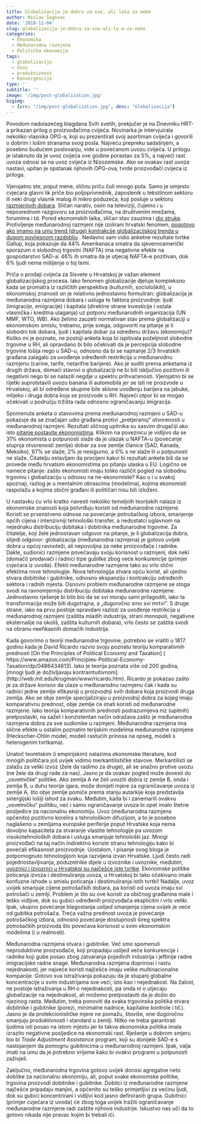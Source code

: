 ```yaml
---
title: Globalizacija je dobra za sve, ali loša za neke
author: Mislav Šagovac
date: '2019-11-04'
slug: globalizacija-je-dobra-za-sve-ali-lo-a-za-neke
categories:
  - Ekonomika
  - Međunarodna razmjena
  - Politička ekonomija
tags:
  - globalizacija
  - Uvoz
  - produktivnost
  - Konvergencija
type: ''
subtitle: ''
image: '/img/post-globalization.jpg'
bigimg: 
  - {src: "/img/post-globalization.jpg", desc: "Globalizacija"}
---
```

Povodom nadolazećeg blagdana Svih svetih, prekjučer je na Dnevniku HRT-a prikazan prilog o proizvođačima cvijeća. Novinarka je intervjuirala nekoliko vlasnika OPG-a, koji su prezentirali svoj asortiman cvijeća i govorili o dobrim i lošim stranama svog posla. Najveću prepreku sadašnjem, a posebno budućem poslovanju, vide u povećanom uvozu cvijeća. U prilogu je istaknuto da je uvoz cvijeća ove godine porastao za 5%, a najveći rast uvoza odnosi se na uvoz cvijeća iz Nizozemske. Ako se ovakav rast uvoza nastavi, upitan je opstanak njihovih OPG-ova, tvrde proizvođači cvijeća iz priloga. 

Vjerojatno ste, poput mene, sličnu priču čuli mnogo puta. Samo je umjesto cvjećara glavni lik priče bio poljoprivrednik, zaposlenik u tekstilnom sektoru ili neki drugi vlasnik malog ili mikro poduzeća, koji posluje u sektoru [razmjenjivih dobara](http://croecon.contentio.biz/post/za-to-su-cijene-prehrambenih-proizvoda-u-njema-koj-iste-kao-i-cijene-istih-proizvoda-u-hrvatskoj/). Sličan narativ, osim na televiziji, čujemo i u neposrednom razgovoru sa proizvođačima, na društvenim mrežama, forumima i td. Pored ekonomskih laika, sličan stav zauzima  i [dio struke]( http://hr.n1info.com/Video/Info/a447843/Kovac-o-Suici-Ne-mozete-biti-uciteljica-brati-lavandu-i-imati-milijune-i-vile.html).  Protivljenje međunarodnoj razmjeni nije izolirani hrvatski fenomen, [pogotovo ako imamo na umu trend (druge) kontrakcije globalizacijskog trenda u dugom povijesnom razdoblju]( https://www.brookings.edu/research/is-globalizations-second-wave-about-to-break/) . Nedavno sam vidio anketne rezultate  tvrtke Gallup, koja pokazuje da 44% Amerikanaca smatra da sjevernoamerički sporazum o slobodnoj trgovini (NAFTA) ima negativne efekte na gospodarstvo SAD-a: 46% ih smatra da je utjecaj NAFTA-e pozitivan, dok 6% ljudi nema mišljenje o toj temi. 

Priča o prodaji cvijeća za Sisvete u Hrvatskoj je važan element globalizacijskog procesa. Iako fenomen globalizacije djeluje kompleksno kada se promatra iz različitih perspektiva (kulturnih, socioloških), u ekonomskoj znanosti on je relativno jednostavno formuliran: globalizacija je međunarodna razmjena dobara i usluga te faktora proizvodnje: ljudi (imigracije, emigracije) i kapitala (direktne strane investicije i ostala vlasnička i kreditna ulaganja) uz potporu međunarodnih organizacija (UN MMF, WTO, WB). Ako želimo zauzeti normativan stav prema globalizaciji u ekonomskom smislu, trebamo, prije svega, odgovoriti na pitanje je li slobodni tok dobara, ljudi i kapitala dobar za određenu državu (ekonomiju)? Koliko mi je poznato, ne postoji anketa koja bi ispitivala poželjnost slobodne trgovine u RH, ali opravdano bi bilo očekivati da je percepcija slobodne trgovine lošija nego u SAD-u, odnosno da bi se najmanje 2/3 hrvatskih građana zalagalo za uvođenje određenih restrikcija u međunarodnu razmjenu (carine, tarife, netarifne barijere).  Ako je suditi prema anketama iz drugih država, domaći stavovi o globalizaciji ne bi bili isključivo pozitivni ili negativni nego bi se nalazili negdje u spektru prihvaćenosti. Vjerojatno bi se rijetki suprotstavili uvozu banana ili automobila jer se isti ne proizvode u Hrvatskoj, ali bi određene skupine bile sklone uvođenju barijera na jabuke, mlijeko i druga dobra koja se proizvode u RH. Najveći otpor bi se mogao očekivati u području tržišta rada odnosno ograničavanju imigracija. 

Spomenuta anketa o stavovima prema međunarodnoj razmjeni u SAD-u pokazuje da se značajan udio građana protivi „pretjeranoj“ otvorenosti u međunarodnoj razmjeni. Rezultati sličnog upitnika su sasvim drugačiji ako isto [pitanje postavite ekonomistima](http://www.igmchicago.org/surveys/free-trade). Klikom na poveznicu je vidljivo da se 31% ekonomista u potpunosti slaže da je ulazak u NAFTA-u (povećanje stupnja otvorenosti zemlje) dobar za sve zemlje članice (SAD, Kanada, Meksiko), 67% se slaže, 2% je nesigurno, a 0% s ne slaže ili u potpunosti ne slaže. Čitatelju ostavljam da procijeni kakvi bi rezultati ankete bili da se provede među hrvatsim ekonomistima po pitanju ulaska u EU. Logično se nameće pitanje: zašto ekonomisti imaju toliko  različit pogled na slobodnu trgovinu i globalizaciju u odnosu na ne-ekonomiste? Kao u i u svakoj spoznaji, razlog je u mentalnim obrascima (modelima), kojima ekonomisti raspolažu a kojima obični građani ili političari nisu bili izloženi.

U nastavku ću vrlo kratko navesti nekoliko temeljnih teorijskih nalaza iz ekonomske znanosti koja potvrđuju koristi od međunarodne razmjene. Koristi  se prvenstveno odnose na povećanje potrošačkog izbora, smanjenje općih cijena i intenzivniji tehnološki transfer, a nedostatci uglavnom na nejednaku distribuciju dobitaka i dobitnika međunarodne trgovine.  Za čitatelje, koji žele jednostavan odgovor na pitanje, je li globalizacija dobra, slijedi odgovor: globalizacija (međunarodna razmjena) je gotovo uvijek dobra u općoj ravnoteži, ali nepovoljna za neke proizvođače i radnike. Dakle, sudionici razmjene povećavaju svoju korisnost u razmjeni, dok neki (domaći) prodavači i radnici trpe gubitke zbog veće konkurencije (primjer cvjećara iz uvoda). Efekti međunarodne razmjene tako su vrlo slični efektima nove tehnologije. Nova tehnologija stvara opću korist, ali ujedno stvara dobitnike i gubitnike, odnosno ekspanziju i kontrakciju određenih sektora i radnih mjesta. Osnovni problem međunarodne razmjene se stoga svodi na ravnomjerniju distribuciju dobitaka međunarodne razmjene. Jednostavno rješenje bi bilo bio da se svi moraju sami prilagoditi, iako ta transformacija može biti dugotrajna, a „dugoročno smo svi mrtvi“. S druge strane, iako na prvu postoje opravdani razlozi za uvođenje restrikcija u međunarodnoj razmjeni (zaštita mladih industrija, strani monopoli, negativne eksternalije na okoliš, zaštita kulturnih dobara), vrlo često se zaštita svodi na obranu neefikasnih domaćih industrija.

Kada govorimo o teoriji  međunarodne trgovine, potrebno se vratiti u 1817. godinu kada je David Ricardo razvio svoju poznatu teoriju komparativnih prednosti [On the Principles of Political Economy and Taxation] ( https://www.amazon.com/Principles-Political-Economy-Taxation/dp/0486434613). Iako je teorija poznata više od 200 godina, [mnogi ljudi je doživljavaju kontraintuitivnom]. (http://web.mit.edu/krugman/www/ricardo.htm). Ricardo je pokazao zašto je za države korisno da ulaze u međunarodnu razmjenu čak i kada su radnici jedne zemlje efikasniji u proizvodnji svih dobara koja proizvodi druga zemlja. Ako se obje zemlje specijaliziraju u proizvodnji dobra za kojeg imaju komparativnu prednost, obje zemlje će imati koristi od međunarodne razmjene. Iako teorija komparativnih prednosti podrazumijeva niz (upitnih) pretpostavki, na sažet i konzistentan način odražava zašto je međunarodna razmjena dobra za sve sudionike u razmjeni. Međunarodna razmjena ima slične efekte u ostalim poznatim terijskim modelima međunarodne razmjene (Heckscher-Ohlin model, modeli rastućih prinosa na opseg, modeli s heterogenim tvrtkama).

Unatoč teoretskim (i empirijskim) nalazima ekonomske literature, kod mnogih političara još uvijek vidimo merkantilističke stavove. Merkantilisti se zalažu za veliki izvoz (žele da radimo za druge), ali se snažno protive uvozu (ne žele da drugi rade za nas). Jasno je da ovakav pogled može dovesti do „osvetničke“  politike. Ako zemlja A ne želi uvoziti dobra iz zemlje B, onda i zemlja B, u duhu teorije igara, može donijeti mjere za ograničavanje uvoza iz zemlje A, što obje zemlje pomiče prema stanju autarkije koja predstavlja  sinergijski lošiji ishod  za svaku. Međutim, kada bi i zanemarili ovakvu „osvetničku“ politiku, već i samo ograničavanje uvoza bi opet imalo štetne posljedice za nacionalnu ekonomiju. Uvoz (međunarodna razmjena općenito) pozitivno korelira s tehnološkom difuzijom, a to je posebno naglašeno u zemljama europske periferije poput Hrvatske koja nema dovoljno kapaciteta za stvaranje vlastite tehnologije pa uvozom visokotehnoloških dobara i usluga smanjuje tehnološki jaz. Mnogi proizvođači na taj način indirektno koriste stranu tehnologiju kako bi povećali efikasnost proizvodnje. Uostalom, i pisanje ovog bloga je potpomognuto tehnologijom koja razvijena izvan Hrvatske. Ljudi često radi pojednostavljivanja, poduzetnike dijele u izvoznike i uvoznike, međutim, [uvoznici i izvoznici u Hrvatskoj su najčešće iste tvrtke]( http://croecon.contentio.biz/post/izvoznici-i-uvoznici-su-naj-e-e-iste-tvrtke/).  Ekonomske politike poticanja izvoza i destimuliranja uvoza, u Hrvatskoj bi tako očekivano imale konfuzne ishode u smislu poticanja i destimuliranja istih tvrtki! Nadalje, uvoz uvijek smanjuje cijene potrošačkih dobara, pa koristi od uvoza imaju svi potrošači u zemlji.  Problem je što su ove koristi za običnog građanina male i teško vidljive, dok su gubici određenih proizvođača eksplicitni i vrlo veliki. Ipak, ukupno povećanje blagostanja uslijed smanjenja cijena uvijek je veće od gubitka potrošača. Treća važna prednost uvoza je povećanje potrošačkog izbora, odnosno povećanje dostupnosti šireg spektra potrošačkih proizvoda što povećava korisnost u svim ekonomskim modelima (i u realnosti).

Međunarodna razmjena stvara i gubitnike. Već smo spomenuli neproduktivne proizvođače, koji propadaju uslijed veće konkurencije i radnike koji gube posao zbog zatvaranja pojedinih industrija i jeftinije radne imigracijske radne snage. Međunarodna razmjena doprinosi i rastu nejednakosti, jer najveće koristi najčešće imaju velike multinacionalne kompanije. Gotovo sva istraživanja pokazuju da je stupanj globalne koncentracije u svim industrijama sve veći, isto kao i nejednakost. Na žalost, ne postoje istraživanja u RH o nejednakosti, pa onda ni o utjecaju globalizacije na nejednakost, ali možemo pretpostaviti da je došlo do njezinog rasta. Međutim, treba ponoviti da svaka trgovinska politika stvara dobitnike i gubitnike (porezi, minimalne nadnice, kapitalne kontrole i td.). Jasno je da protekcionističke mjere ne pomažu,  štoviše, one dugoročno smanjuju produktivnosti i standard u zemlji. Nitko ne treba garantirati ljudima isti posao na istom mjestu jer  bi takva ekonomska politika imala izrazito negativne posljedice na ekonomski rast. Rješenje u dobrom smjeru bio bi *Trade Adjustment Assistance* program, koji su donijele SAD-e s nastojanjem da pomognu gubitnicima u međunarodnoj razmjeni. Ipak, valja imati na umu da je  potrebno vrijeme kako bi ovakvi programi u potpunosti zaživjeli. 

Zaključno, međunarodna trgovina gotovo uvijek donosi agregatne neto dobitke za nacionalnu ekonomiju, ali, poput svake ekonomske politike, trgovina proizvodi dobitnike i gubitnike. Dobitci iz međunarodne razmjene najčešće pripadaju manjini, a općenito su teško  primjetljivi za većinu ljudi, dok su gubici koncentrirani i vidljivi kod jasno definiranih grupa. Gubitnici (primjer cvjećara iz uvoda) će zbog toga uvijek tražiti ograničavanje međunarodne razmjene radi zaštite njihove industrije. Iskustvo nas uči da to gotovo nikada nije pravac kojim bi trebali ići. 
